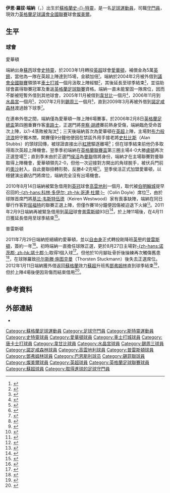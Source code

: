 {{noteTA|G1=足球|G2=英超|G3=FAcup
|T=zh-hans:伊恩·特纳; zh-hk:伊恩·端納;
|1=zh-hans:伊恩·罗伯特·特纳; zh-hk:伊恩·羅拔·端納;
|2=zh-hans:特纳; zh-hk:端納;
|3=zh-hans:艾比安士特宁; zh-hk:史特靈;
|4=zh-hans:切斯特城;zh-hk:車士打;
|5=zh-hans:韦康比流浪者; zh-hk:韋甘比;
|6=zh-hans:斯塔布斯; zh-hk:史杜比斯; 
|7=zh-hans:奥谢; zh-hk:奧沙;
|8=zh-hans:霍华德; zh-hk:侯活;
|9=zh-hans:理查德·赖特; zh-hk:李察·胡禮;
}}
{{Infobox Football biography
|          playername = 伊恩·端納<br>''Iain Turner''
|               image = File:Ian Turner.jpg
|        image_size = 220 px
|            fullname = Iain Robert Turner
|         dateofbirth = {{birth date and age|1984|1|26|df=y}}
|         cityofbirth = [[史特靈|史-{}-特靈]]
|      countryofbirth = [[蘇格蘭|蘇格蘭]]
|              height = {{height|m=1.93}}
|            position = [[守門員|守門員]]
| currentclub    = [[特兰米尔流浪者足球俱乐部|燦美爾]]
| clubnumber     = 13
| youthyears1    = 2000–2002
| youthyears2    =           |youthclubs1 = 基賓
| years1         = 2002–2003 |clubs1 = [[艾比安士特宁足球俱乐部|史特靈]]  |caps1 = 13  |goals1 = 0
| years2         = 2003–2011 |clubs2 = [[埃弗顿足球俱乐部|愛華頓]] |caps2 = 4   |goals2 = 0
| years3         = 2004      |clubs3 = → [[切斯特城足球俱乐部|車士打城]]  |caps3 = 12  |goals3 = 0
| years4         = 2005      |clubs4 = → [[唐卡斯特流浪足球俱乐部|唐卡士打]]  |caps4 = 8   |goals4 = 0
| years5         = 2005      |clubs5 = → [[韦康比流浪者足球俱乐部|韋甘比]] |caps5 = 3   |goals5 = 0
| years6         = 2006      |clubs6 = → [[水晶宫足球俱乐部|水晶宮]] |caps6 = 5   |goals6 = 0
| years7         = 2007      |clubs7 = → [[谢周三足球俱乐部|錫周三]] |caps7 = 11  |goals7 = 0
| years8         = 2009      |clubs8 = → [[诺丁汉森林足球俱乐部|諾定咸森林]] |caps8 = 3   |goals8 = 0
| years9         = 2010      |clubs9 = → [[考文垂足球俱乐部|高雲地利]] |caps9 = 2   |goals9 = 0
| years10        = 2011      |clubs10 = → [[普雷斯顿足球俱乐部|普雷斯頓]] |caps10 = 17 |goals10 = 0
| years11        = 2011–2012 |clubs11 = [[普雷斯顿足球俱乐部|普雷斯頓]] |caps11 = 11 |goals11 = 1
| years12        = 2012      |clubs12 = → [[邓弗姆林足球俱乐部|鄧弗姆林]] |caps12 = 4  |goals12 = 0
| years13        = 2014      |clubs13 = [[巴恩斯利足球俱乐部|班士利]] |caps13 = 0  |goals13 = 0
| years14        = 2014–2015 |clubs14 = [[谢菲尔德联足球俱乐部|錫菲聯]] |caps14 = 11  |goals14 = 0
| years15        = 2015–     |clubs15 = [[特兰米尔流浪者足球俱乐部|燦美爾]] |caps15 = 0  |goals15 = 0
| nationalyears1 = 2004–2005 |nationalteam1 = [[蘇格蘭21歲以下足球代表隊|蘇格蘭U21]]
| nationalcaps1  = 6         |nationalgoals1= 0
| nationalyears2 = 2004      |nationalteam2 = [[蘇格蘭足球代表乙隊|蘇格蘭B隊]]
| nationalcaps2  = 1         |nationalgoals2= 0
| club-update               = 15:00, 14 March 2015 (UTC)
| nationalteam-update       = 10 May 2009
}}
'''伊恩·羅拔·端納'''（{{lang-en|'''Iain Robert Turner'''}}，{{bd|1984年|1月26日}}）出生於[[蘇格蘭|蘇格蘭]][[史特靈|史-{}-特靈]]，是一名[[足球|足球]][[運動員|運動員]]，司職[[守門員|守門員]]，現效力[[英格蘭足球議會全國聯賽|英格蘭足球議會全國聯賽]]球會[[特兰米尔流浪者足球俱乐部|燦美爾]]。

==生平==
===球會===
;愛華頓
端納出身[[蘇丙|蘇丙]]球會[[艾比安士特宁足球俱乐部|史特靈]]，於2003年1月轉投[[英超|英超]]球會[[埃弗顿足球俱乐部|愛華頓]]，補償金為5萬[[英鎊|英鎊]]，當他為一隊在英超上陣達到15場，金額加倍<small><ref>{{cite news |language=en |url=http://news.bbc.co.uk/sport2/hi/football/2811227.stm |title=Turner worth £50,000 |publisher=[[BBC|BBC]] Sport |date=2003-03-01 |accessdate=2010-08-16 |archive-date=2016-03-07 |archive-url=https://web.archive.org/web/20160307050927/http://news.bbc.co.uk/sport2/hi/football/2811227.stm |dead-url=no }}</ref></small>。端納於2004年2月被外借到[[英格蘭足球議會全國聯賽|議會全國聯賽]]領頭羊[[切斯特城足球俱乐部|車士打城]]一個月汲取上陣經驗<small><ref>{{cite news |language=en |url=http://news.bbc.co.uk/sport2/hi/football/teams/c/chester/3461773.stm |title=Chester take Turner on loan |publisher=[[BBC|BBC]] Sport |date=2004-02-05 |accessdate=2010-08-16 |archive-date=2016-03-07 |archive-url=https://web.archive.org/web/20160307144444/http://news.bbc.co.uk/sport2/hi/football/teams/c/chester/3461773.stm |dead-url=no }}</ref></small>，其後延長至球季結束<small><ref>{{cite news |language=en |url=http://news.bbc.co.uk/sport2/hi/football/teams/c/chester/3545829.stm |title=Turner extends Chester loan |publisher=[[BBC|BBC]] Sport |date=2004-03-09 |accessdate=2010-08-16 |archive-date=2016-03-06 |archive-url=https://web.archive.org/web/20160306223807/http://news.bbc.co.uk/sport2/hi/football/teams/c/chester/3545829.stm |dead-url=no }}</ref></small>，並協助球會贏得聯賽冠軍及重返[[英格蘭足球聯賽|英格蘭足球聯賽]]資格。端納一直未能鞏固一隊席位，因而不斷被短暫外借到其他球會，2005年11月被借到[[韦康比流浪者足球俱乐部|韋甘比]]一個月<small><ref>{{cite news |language=en |url=http://news.bbc.co.uk/sport2/hi/football/teams/w/wycombe_wanderers/4421522.stm |title=Everton keeper loaned to Wycombe |publisher=[[BBC|BBC]] Sport |date=2005-11-09 |accessdate=2010-08-16 |archive-date=2016-03-07 |archive-url=https://web.archive.org/web/20160307061720/http://news.bbc.co.uk/sport2/hi/football/teams/w/wycombe_wanderers/4421522.stm |dead-url=no }}</ref></small>，2006年11月到[[水晶宫足球俱乐部|水晶宮]]一個月<small><ref>{{cite news |language=en |url=http://news.bbc.co.uk/sport2/hi/football/teams/c/crystal_palace/6155506.stm |title=Palace pounce for Everton keeper |publisher=[[BBC|BBC]] Sport |date=2006-11-16 |accessdate=2010- |archive-date=2016-03-06 |archive-url=https://web.archive.org/web/20160306011131/http://news.bbc.co.uk/sport2/hi/football/teams/c/crystal_palace/6155506.stm |dead-url=no }}</ref></small>，2007年2月到[[谢周三足球俱乐部|錫周三]]一個月<small><ref>{{cite news |language=en |url=http://news.bbc.co.uk/sport2/hi/football/teams/s/sheff_wed/6390359.stm |title=Everton keeper Turner joins Owls |publisher=[[BBC|BBC]] Sport |date=2007-02-23 |accessdate=2010-08-16 |archive-date=2018-03-22 |archive-url=https://web.archive.org/web/20180322205443/http://news.bbc.co.uk/sport2/hi/football/teams/s/sheff_wed/6390359.stm |dead-url=no }}</ref></small>，直到2009年3月再被外借到[[诺丁汉森林足球俱乐部|諾定咸森林]]渡過餘下球季<small><ref>{{cite news |language=en |url=http://news.bbc.co.uk/sport2/hi/football/teams/n/nottm_forest/7952450.stm |title=Forest sign Everton keeper Turner |publisher=[[BBC|BBC]] Sport |date=2009-03-19 |accessdate=2010-08-16 |archive-date=2018-11-29 |archive-url=https://web.archive.org/web/20181129161524/http://news.bbc.co.uk/sport2/hi/football/teams/n/nottm_forest/7952450.stm |dead-url=no }}</ref></small>。

在連串外借之間，端納僅為愛華頓一隊上陣6場賽事，於2006年2月8日[[英格蘭足總盃|英格蘭足總盃]]第四圈重賽作客[[切尔西足球俱乐部|車路士]]，正選門將[[理查德·赖特_(足球运动员)|李察·胡禮]]賽前熱身受傷，端納臨危受命首次上陣，以1-4落敗被淘汰<small><ref>{{cite news |language=en |url=http://news.bbc.co.uk/sport2/hi/football/fa_cup/4680436.stm |title=Chelsea 4-1 Everton |publisher=[[BBC|BBC]] Sport |date=2006-02-08 |accessdate=2010-08-16 |archive-date=2016-03-10 |archive-url=https://web.archive.org/web/20160310085025/http://news.bbc.co.uk/sport2/hi/football/fa_cup/4680436.stm |dead-url=no }}</ref></small>；三天後端納首次為愛華頓在[[英超|英超]]上陣，主場對[[布莱克本流浪者足球俱乐部|布力般流浪]]把守獨木關，開賽僅9分鐘他便因在禁區外用手接老將[[阿兰·斯塔布斯|史杜比斯]]（Alan Stubbs）的頭球回傳，被球證直接出示[[紅牌|紅牌]]驅逐離場<small><ref>{{cite news |language=en |url=http://news.bbc.co.uk/sport2/hi/football/eng_prem/4680522.stm |title=Everton 1-0 Blackburn |publisher=[[BBC|BBC]] Sport |date=2006-02-11 |accessdate=2010-08-16 |archive-date=2019-04-03 |archive-url=https://web.archive.org/web/20190403011150/http://news.bbc.co.uk/sport2/hi/football/eng_prem/4680522.stm |dead-url=no }}</ref></small>；但在球季結束前他仍多取得兩次英超上陣機會。翌季季初端納在[[英格蘭聯賽盃|英格蘭聯賽盃]]第三圈主場4-0大勝[[卢顿足球俱乐部|盧頓]]再次正選登場<small><ref>{{cite news |language=en |url=http://news.bbc.co.uk/sport2/hi/football/league_cup/6072630.stm |title=Everton 4-0 Luton |publisher=[[BBC|BBC]] Sport |date=2006-10-24 |accessdate=2010-08-16 |archive-date=2016-03-06 |archive-url=https://web.archive.org/web/20160306133057/http://news.bbc.co.uk/sport2/hi/football/league_cup/6072630.stm |dead-url=no }}</ref></small>；直到季末由於正選門[[蒂姆·霍华德|侯活]]為[[曼徹斯特聯足球俱樂部|曼聯]]借將身份，端納才在主場聯賽對曼聯取得上陣機會，愛華頓領先2-0，但他一次迎接對方開出的角球脫手，被伏兵門前的[[約翰·奧沙|奧沙]]射入，自此曼聯扭轉形勢，反勝4-2完場<small><ref>{{cite news |language=en |url=http://news.bbc.co.uk/sport2/hi/football/eng_prem/6578823.stm |title=Everton 2-4 Man Utd |publisher=[[BBC|BBC]] Sport |date=2007-04-28 |accessdate=2010-08-16 |archive-date=2021-01-20 |archive-url=https://web.archive.org/web/20210120062750/http://news.bbc.co.uk/sport2/hi/football/eng_prem/6578823.stm |dead-url=no }}</ref></small>。翌季侯活正式加盟愛華頓，以穩健演出霸佔門將席位，端納完全沒有出場機會。

2010年8月14日端納被緊急借用到[[英冠|英冠]]球會[[考文垂足球俱乐部|高雲地利]]一個月，取代被[[伯明翰足球會|伯明翰城]]提早召回的[[科林·多伊尔|-{zh-hans:科林·多伊尔; zh-hk:哥連·杜爾;}-]]（Colin Doyle）席位<small><ref>{{cite news |language=en |url=http://www.skysports.com/story/0,19528,12875_6311374,00.html |title=Sky Blues snap up Turner |publisher=Sky Sports |date=2010-08-14 |accessdate=2010-08-16 |archive-date=2010-10-18 |archive-url=https://web.archive.org/web/20101018043300/http://www.skysports.com/story/0,19528,12875_6311374,00.html |dead-url=no }}</ref></small>，由於球隊首席門將[[基兰·韦斯特伍德|基兰·韦斯特伍德]]（Keiren Westwood）家有喪事缺陣，端納在同日舉行作客對[[沃特福德足球俱乐部|屈福特]]的聯賽正選上陣，但僅作賽18分鐘便因傷被迫退下火線<small><ref>{{cite news |language=en |url=http://news.bbc.co.uk/sport2/hi/football/eng_div_1/8901829.stm |title=Watford 2-2 Coventry |publisher=[[BBC|BBC]] Sport |date=2010-08-14 |accessdate=2010-08-16 |archive-date=2011-02-09 |archive-url=https://web.archive.org/web/20110209063827/http://news.bbc.co.uk/sport2/hi/football/eng_div_1/8901829.stm |dead-url=no }}</ref></small>。2011年2月9日端納再被緊急借用到[[英冠|英冠]]球會[[普雷斯顿足球俱乐部|普雷斯頓]]93日<ref>{{cite news |language=en |url=http://news.bbc.co.uk/sport2/hi/football/teams/p/preston/9392339.stm |title=Keeper Iain Turner joins Preston on loan from Everton |publisher=''[[BBC_Sport|BBC Sport]]'' |date=2011-02-09 |accessdate=2011-02-10 |archive-date=2019-04-03 |archive-url=https://web.archive.org/web/20190403031617/http://news.bbc.co.uk/sport2/hi/football/teams/p/preston/9392339.stm |dead-url=no }}</ref>，於上陣11場後，在4月11日獲延長借用至球季結束<ref>{{cite news |language=en |url=http://news.bbc.co.uk/sport2/hi/football/13039604.stm |title=Preston North End keep Everton's Iain Turner on loan |publisher=''[[BBC_Sport|BBC Sport]]'' |date=2011-04-11 |accessdate=2011-04-12}}</ref>。

;普雷斯頓
2011年7月29日端納拒絕續約愛華頓，並以[[自由球員|自由身]]正式轉投剛降班[[英甲|英甲]]的[[普雷斯顿足球俱乐部|普雷斯頓]]，簽約一年<ref>{{cite news |language=en |url=http://news.bbc.co.uk/sport2/hi/football/teams/p/preston/9551162.stm |title=Preston North End sign goalkeeper Iain Turner |publisher=''[[BBC_Sport|BBC Sport]]'' |date=2011-07-29 |accessdate=2011-07-30 |archive-date=2019-04-03 |archive-url=https://web.archive.org/web/20190403025506/http://news.bbc.co.uk/sport2/hi/football/teams/p/preston/9551162.stm |dead-url=no }}</ref>。初時端納一直擔任球隊正選，更於8月27日主場對[[諾士郡足球會|-{zh-hans:诺茨郡; zh-hk:諾士郡;}-]]取得1個入球<ref>{{cite news |language=en |url=http://news.bbc.co.uk/sport2/hi/football/14600683.stm |title=Preston 2-0 Notts County |publisher=''[[BBC_Sport|BBC Sport]]'' |date=2011-08-27 |accessdate=2012-01-15 |archive-date=2011-09-18 |archive-url=https://web.archive.org/web/20110918034509/http://news.bbc.co.uk/sport2/hi/football/14600683.stm |dead-url=no }}</ref>。但他於10月腳趾骨折後操練再次觸傷舊患<ref>{{cite news |language=en |url=http://news.bbc.co.uk/sport2/hi/football/15580103.stm |title=Preston North End seek Iain Turner replacement |publisher=''[[BBC_Sport|BBC Sport]]'' |date=20121-11-3 |accessdate=2012-01-15 |archive-date=2011-11-22 |archive-url=https://web.archive.org/web/20111122225122/http://news.bbc.co.uk/sport2/hi/football/15580103.stm |dead-url=no }}</ref>，在球隊羅致[[Thorsten_Stuckmann|托尔斯滕·施图克曼]]（Thorsten Stuckmann）後失去正選席位。2012年1月11日端納獲外借返回[[蘇格蘭|蘇格蘭]]效力[[蘇超|蘇超]]升班馬[[邓弗姆林足球俱乐部|鄧弗姆林]]直到球季結束<ref>{{cite news |language=en |url=http://news.bbc.co.uk/sport2/hi/football/16495551.stm |title=Preston keeper Iain Turner joins Dunfermline on loan |publisher=''[[BBC_Sport|BBC Sport]]'' |date=2012-01-11 |accessdate=2012-01-15 |archive-date=2012-01-31 |archive-url=https://web.archive.org/web/20120131221614/http://news.bbc.co.uk/sport2/hi/football/16495551.stm |dead-url=no }}</ref>，但於上陣4場後便因背傷而結束借用<ref>{{cite news |language=en |url=http://www.bbc.co.uk/sport/0/football/17410145 |title=Iain Turner returns to Preston from Dunfermline following injury |publisher=''[[BBC_Sport|BBC Sport]]'' |date=2012-03-16 |accessdate=2012-03-17 |archive-date=2014-04-12 |archive-url=https://web.archive.org/web/20140412001840/http://www.bbc.co.uk/sport/0/football/17410145 |dead-url=no }}</ref>。

== 參考資料 ==
{{reflist}}

== 外部連結 ==
*{{soccerbase|id=22030|name=伊恩·端納}}

{{DEFAULTSORT:Turner, Iain}}
[[Category:蘇格蘭足球運動員|Category:蘇格蘭足球運動員]]
[[Category:足球守門員|Category:足球守門員]]
[[Category:斯特靈運動員|Category:斯特靈運動員]]
[[Category:史特靈球員|Category:史特靈球員]]
[[Category:愛華頓球員|Category:愛華頓球員]]
[[Category:車士打城球員|Category:車士打城球員]]
[[Category:唐卡士打球員|Category:唐卡士打球員]]
[[Category:韋甘比球員|Category:韋甘比球員]]
[[Category:水晶宮球員|Category:水晶宮球員]]
[[Category:錫周三球員|Category:錫周三球員]]
[[Category:諾定咸森林球員|Category:諾定咸森林球員]]
[[Category:高雲地利球員|Category:高雲地利球員]]
[[Category:普雷斯頓球員|Category:普雷斯頓球員]]
[[Category:鄧弗姆林球員|Category:鄧弗姆林球員]]
[[Category:巴恩斯利球员|Category:巴恩斯利球员]]
[[Category:錫菲聯球員|Category:錫菲聯球員]]
[[Category:燦美爾球員|Category:燦美爾球員]]
[[Category:英超球員|Category:英超球員]]
[[Category:英格蘭足球聯賽球員|Category:英格蘭足球聯賽球員]]
[[Category:蘇超球員|Category:蘇超球員]]
[[Category:取得進球的足球守門員|Category:取得進球的足球守門員]]
